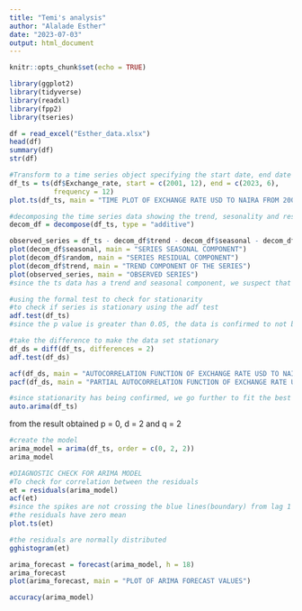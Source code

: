 ---
title: "Temi's analysis"
author: "Alalade Esther"
date: "2023-07-03"
output: html_document
---

```{r setup, include=FALSE}
knitr::opts_chunk$set(echo = TRUE)
```
```{r}
library(ggplot2)
library(tidyverse)
library(readxl)
library(fpp2)
library(tseries)
```
```{r}
df = read_excel("Esther_data.xlsx")
head(df)
summary(df)
str(df)
```
```{r}
#Transform to a time series object specifying the start date, end date and frequency
df_ts = ts(df$Exchange_rate, start = c(2001, 12), end = c(2023, 6), 
           frequency = 12)
plot.ts(df_ts, main = "TIME PLOT OF EXCHANGE RATE USD TO NAIRA FROM 2001 TO 2023")
```
```{r}
#decomposing the time series data showing the trend, sesonality and residual components using additive rule
decom_df = decompose(df_ts, type = "additive")

observed_series = df_ts - decom_df$trend - decom_df$seasonal - decom_df$random
plot(decom_df$seasonal, main = "SERIES SEASONAL COMPONENT")
plot(decom_df$random, main = "SERIES RESIDUAL COMPONENT")
plot(decom_df$trend, main = "TREND COMPONENT OF THE SERIES")
plot(observed_series, main = "OBSERVED SERIES")
#since the ts data has a trend and seasonal component, we suspect that the data is not stationary
```
```{r}
#using the formal test to check for stationarity
#to check if series is stationary using the adf test
adf.test(df_ts)
#since the p value is greater than 0.05, the data is confirmed to not be stationary up to lag order of 6
```
```{r}
#take the difference to make the data set stationary
df_ds = diff(df_ts, differences = 2)
adf.test(df_ds)
```

```{r}
acf(df_ds, main = "AUTOCORRELATION FUNCTION OF EXCHANGE RATE USD TO NAIRA SERIES")
pacf(df_ds, main = "PARTIAL AUTOCORRELATION FUNCTION OF EXCHANGE RATE USD TO NAIRA SERIES")
```

```{r}
#since stationarity has being confirmed, we go further to fit the best arima model by using the auto arima function to determine the best combination of (p,d,q) and (P,D,Q)
auto.arima(df_ts)
```
from the result obtained p = 0, d = 2 and q = 2
```{r}
#create the model
arima_model = arima(df_ts, order = c(0, 2, 2))
arima_model
```
```{r}
#DIAGNOSTIC CHECK FOR ARIMA MODEL
#To check for correlation between the residuals
et = residuals(arima_model)
acf(et)
#since the spikes are not crossing the blue lines(boundary) from lag 1 to 5, presence of autocorrelation in the resudual is not detected
#the residuals have zero mean
plot.ts(et)

#the residuals are normally distributed
gghistogram(et)
```
```{r}
arima_forecast = forecast(arima_model, h = 18)
arima_forecast
plot(arima_forecast, main = "PLOT OF ARIMA FORECAST VALUES")
```
```{r}
accuracy(arima_model)
```

